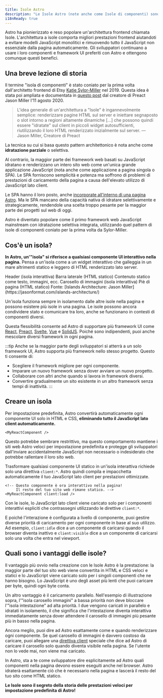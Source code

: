 ```yaml
---
title: Isole Astro
description: "Le Isole Astro (note anche come Isole di componenti) sono un pattern di architettura web pionierizzato da Astro. L’“architettura a isole” è stata coniata per la prima volta dall'architetto frontend di Etsy Katie Sylor-Miller nel 2019 e ampliata dal creatore di Preact Jason Miller."
i18nReady: true
---
```



Astro ha pionierizzato e reso popolare un'architettura frontend chiamata Isole. L'architettura a isole comporta migliori prestazioni frontend aiutandoti a evitare modelli JavaScript monolitici e rimuovendo tutto il JavaScript non essenziale dalla pagina automaticamente. Gli sviluppatori continuano a usare i loro componenti e framework UI preferiti con Astro e ottengono comunque questi benefici.

## Una breve lezione di storia

Il termine "isola di componenti" è stato coniato per la prima volta dall'architetto frontend di Etsy [Katie Sylor-Miller](https://twitter.com/ksylor) nel 2019. Questa idea è stata poi ampliata e documentata in [questo post](https://jasonformat.com/islands-architecture/) dal creatore di Preact Jason Miller l'11 agosto 2020.

> L'idea generale di un'architettura a "Isole" è ingannevolmente semplice: renderizzare pagine HTML sul server e iniettare segnaposto o slot intorno a regioni altamente dinamiche [...] che possono quindi essere "idratate" sul client in piccoli widget autosufficienti, riutilizzando il loro HTML renderizzato inizialmente sul server.
> — Jason Miller, Creatore di Preact

La tecnica su cui si basa questo pattern architettonico è nota anche come **idratazione parziale** o selettiva.

Al contrario, la maggior parte dei framework web basati su JavaScript idratano e renderizzano un intero sito web come un'unica grande applicazione JavaScript (nota anche come applicazione a pagina singola o SPA). Le SPA forniscono semplicità e potenza ma soffrono di problemi di prestazioni di caricamento della pagina a causa dell'elevato utilizzo di JavaScript lato client.

Le SPA hanno il loro posto, anche [incorporate all'interno di una pagina Astro](/it/guides/migrate-to-astro/from-create-react-app/). Ma le SPA mancano della capacità nativa di idratare selettivamente e strategicamente, rendendole una scelta troppo pesante per la maggior parte dei progetti sul web di oggi.

Astro è diventato popolare come il primo framework web JavaScript mainstream con idratazione selettiva integrata, utilizzando quel pattern di isole di componenti coniato per la prima volta da Sylor-Miller. 

## Cos'è un isola?

**In Astro, un'"isola" si riferisce a qualsiasi componente UI interattivo nella pagina.** Pensa a un'isola come a un widget interattivo che galleggia in un mare altrimenti statico e leggero di HTML renderizzato lato server. 

<IslandsDiagram>
  <Fragment slot="headerApp">Header (isola interattiva)</Fragment>
  <Fragment slot="sidebarApp">Barra laterale (HTML statico)</Fragment>
  <Fragment slot="main">
    Contenuto statico come testo, immagini, ecc.
  </Fragment>
  <Fragment slot="carouselApp">Carosello di immagini (isola interattiva)</Fragment>
  <Fragment slot="footer">Piè di pagina (HTML statico)</Fragment>
  <Fragment slot="source">Fonte: [Islands Architecture: Jason Miller](https://jasonformat.com/islands-architecture/)</Fragment>
</IslandsDiagram>

Un'isola funziona sempre in isolamento dalle altre isole nella pagina e possono esistere più isole in una pagina. Le isole possono ancora condividere stato e comunicare tra loro, anche se funzionano in contesti di componenti diversi. 

Questa flessibilità consente ad Astro di supportare più framework UI come [React](https://react.dev/), [Preact](https://preactjs.com/), [Svelte](https://svelte.dev/), [Vue](https://vuejs.org/) e [SolidJS](https://www.solidjs.com/). Poiché sono indipendenti, puoi anche mescolare diversi framework in ogni pagina. 

:::tip
Anche se la maggior parte degli sviluppatori si atterrà a un solo framework UI, Astro supporta più framework nello stesso progetto. Questo ti consente di:

- Scegliere il framework migliore per ogni componente.  
- Imparare un nuovo framework senza dover avviare un nuovo progetto.
- Collaborare con altri anche quando si lavora in framework diversi.  
- Convertire gradualmente un sito esistente in un altro framework senza tempi di inattività.
:::

## Creare un isola

Per impostazione predefinita, Astro convertirà automaticamente ogni componente UI solo in HTML e CSS, **eliminando tutto il JavaScript lato client automaticamente.**


```astro title="src/pages/index.astro"
<MyReactComponent />
```

Questo potrebbe sembrare restrittivo, ma questo comportamento mantiene i siti web Astro veloci per impostazione predefinita e protegge gli sviluppatori dall'inviare accidentalmente JavaScript non necessario o indesiderato che potrebbe rallentare il loro sito web. 

Trasformare qualsiasi componente UI statico in un'isola interattiva richiede solo una direttiva `client:*`. Astro quindi compila e impacchetta automaticamente il tuo JavaScript lato client per prestazioni ottimizzate.

```astro title="src/pages/index.astro" ins="client:load"
<!-- Questo componente è ora interattivo nella pagina!
     Il resto del tuo sito web rimane statico. -->
<MyReactComponent client:load />
```

Con le isole, lo JavaScript lato client viene caricato solo per i componenti interattivi espliciti che contrassegni utilizzando le direttive `client:*`.

E poiché l'interazione è configurata a livello di componente, puoi gestire diverse priorità di caricamento per ogni componente in base al suo utilizzo. Ad esempio, `client:idle` dice a un componente di caricarsi quando il browser diventa inattivo e `client:visible` dice a un componente di caricarsi solo una volta che entra nel viewport.

## Quali sono i vantaggi delle isole?

Il vantaggio più ovvio nella creazione con le Isole Astro è la prestazione: la maggior parte del tuo sito web viene convertita in HTML e CSS veloci e statici e lo JavaScript viene caricato solo per i singoli componenti che ne hanno bisogno. Lo JavaScript è uno degli asset più lenti che puoi caricare per byte, quindi ogni byte conta.  

Un altro vantaggio è il caricamento parallelo. Nell'esempio di illustrazione sopra, l'"isola carosello immagini" a bassa priorità non deve bloccare l'"isola intestazione" ad alta priorità. I due vengono caricati in parallelo e idratati in isolamento, il che significa che l'intestazione diventa interattiva immediatamente senza dover attendere il carosello di immagini più pesante più in basso nella pagina.  

Ancora meglio, puoi dire ad Astro esattamente come e quando renderizzare ogni componente. Se quel carosello di immagini è davvero costoso da caricare, puoi allegare una [direttiva client](/it/reference/directives-reference/#client-directives) speciale che dice ad Astro di caricare il carosello solo quando diventa visibile nella pagina. Se l'utente non lo vede mai, non viene mai caricato.

In Astro, sta a te come sviluppatore dire esplicitamente ad Astro quali componenti nella pagina devono essere eseguiti anche nel browser. Astro idraterà esattamente ciò che è necessario nella pagina e lascerà il resto del tuo sito come HTML statico.

**Le Isole sono il segreto della storia delle prestazioni veloci per impostazione predefinita di Astro!**
